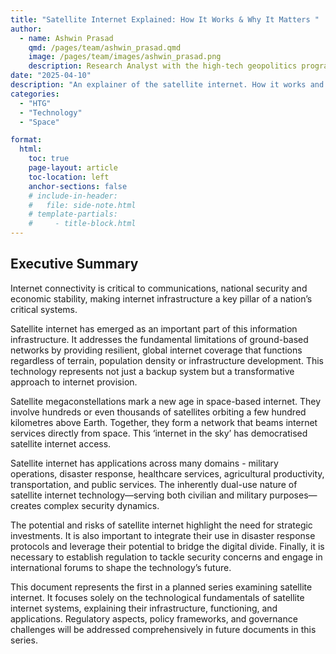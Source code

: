 ```yaml
---
title: "Satellite Internet Explained: How It Works & Why It Matters "
author:
  - name: Ashwin Prasad
    qmd: /pages/team/ashwin_prasad.qmd
    image: /pages/team/images/ashwin_prasad.png
    description: Research Analyst with the high-tech geopolitics programme
date: "2025-04-10"
description: "An explainer of the satellite internet. How it works and why it matters"
categories: 
  - "HTG"
  - "Technology"
  - "Space"

format:
  html:
    toc: true
    page-layout: article
    toc-location: left
    anchor-sections: false
    # include-in-header:
    #   file: side-note.html
    # template-partials:
    #     - title-block.html
---
```


## Executive Summary 

Internet connectivity is critical to communications, national security
and economic stability, making internet infrastructure a key pillar of a
nation's critical systems.

Satellite internet has emerged as an important part of this information
infrastructure. It addresses the fundamental limitations of ground-based
networks by providing resilient, global internet coverage that functions
regardless of terrain, population density or infrastructure development.
This technology represents not just a backup system but a transformative
approach to internet provision.

Satellite megaconstellations mark a new age in space-based internet.
They involve hundreds or even thousands of satellites orbiting a few
hundred kilometres above Earth. Together, they form a network that beams
internet services directly from space. This 'internet in the sky' has
democratised satellite internet access.

Satellite internet has applications across many domains - military
operations, disaster response, healthcare services, agricultural
productivity, transportation, and public services. The inherently
dual-use nature of satellite internet technology---serving both civilian
and military purposes---creates complex security dynamics.

The potential and risks of satellite internet highlight the need for
strategic investments. It is also important to integrate their use in
disaster response protocols and leverage their potential to bridge the
digital divide. Finally, it is necessary to establish regulation to
tackle security concerns and engage in international forums to shape the
technology's future.

This document represents the first in a planned series examining
satellite internet. It focuses solely on the technological fundamentals
of satellite internet systems, explaining their infrastructure,
functioning, and applications. Regulatory aspects, policy frameworks,
and governance challenges will be addressed comprehensively in future
documents in this series.

